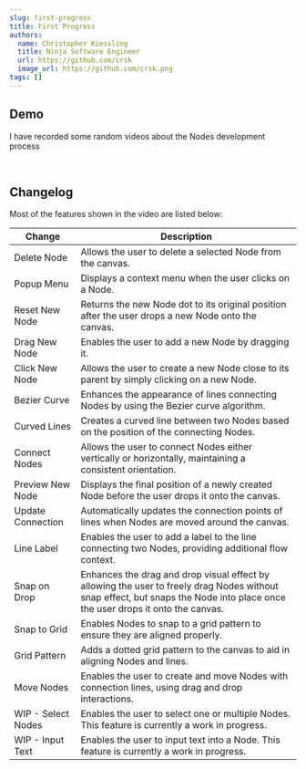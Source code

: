 ```yaml
---
slug: first-progress
title: First Progress
authors:
  name: Christopher Kiessling
  title: Ninja Software Engineer
  url: https://github.com/crsk
  image_url: https://github.com/crsk.png
tags: []
---
```



## Demo

I have recorded some random videos about the Nodes development process

<ReactPlayer controls width="100%" url="https://youtu.be/hitp2Lyy80s" />
<br />

## Changelog

Most of the features shown in the video are listed below:

<table>
  <thead>
    <tr>
      <th>Change</th>
      <th>Description</th>
    </tr>
  </thead>
  <tbody>
    <tr>
      <td>Delete Node</td>
      <td>Allows the user to delete a selected Node from the canvas.</td>
    </tr>
    <tr>
      <td>Popup Menu</td>
      <td>Displays a context menu when the user clicks on a Node.</td>
    </tr>
    <tr>
      <td>Reset New Node</td>
      <td>Returns the new Node dot to its original position after the user drops a new Node onto the canvas.</td>
    </tr>
    <tr>
      <td>Drag New Node</td>
      <td>Enables the user to add a new Node by dragging it.</td>
    </tr>
    <tr>
      <td>Click New Node</td>
      <td>Allows the user to create a new Node close to its parent by simply clicking on a new Node.</td>
    </tr>
    <tr>
      <td>Bezier Curve</td>
      <td>Enhances the appearance of lines connecting Nodes by using the Bezier curve algorithm.</td>
    </tr>
    <tr>
      <td>Curved Lines</td>
      <td>Creates a curved line between two Nodes based on the position of the connecting Nodes.</td>
    </tr>
    <tr>
      <td>Connect Nodes</td>
      <td>Allows the user to connect Nodes either vertically or horizontally, maintaining a consistent orientation.</td>
    </tr>
    <tr>
      <td>Preview New Node</td>
      <td>Displays the final position of a newly created Node before the user drops it onto the canvas.</td>
    </tr>
    <tr>
      <td>Update Connection</td>
      <td>Automatically updates the connection points of lines when Nodes are moved around the canvas.</td>
    </tr>
    <tr>
      <td>Line Label</td>
      <td>Enables the user to add a label to the line connecting two Nodes, providing additional flow context.</td>
    </tr>
    <tr>
      <td>Snap on Drop</td>
      <td>
        Enhances the drag and drop visual effect by allowing the user to freely drag Nodes without snap effect, but
        snaps the Node into place once the user drops it onto the canvas.
      </td>
    </tr>
    <tr>
      <td>Snap to Grid</td>
      <td>Enables Nodes to snap to a grid pattern to ensure they are aligned properly.</td>
    </tr>
    <tr>
      <td>Grid Pattern</td>
      <td>Adds a dotted grid pattern to the canvas to aid in aligning Nodes and lines.</td>
    </tr>
    <tr>
      <td>Move Nodes</td>
      <td>Enables the user to create and move Nodes with connection lines, using drag and drop interactions.</td>
    </tr>
    <tr>
      <td>WIP - Select Nodes</td>
      <td>Enables the user to select one or multiple Nodes. This feature is currently a work in progress.</td>
    </tr>
    <tr>
      <td>WIP - Input Text</td>
      <td>Enables the user to input text into a Node. This feature is currently a work in progress.</td>
    </tr>
  </tbody>
</table>
